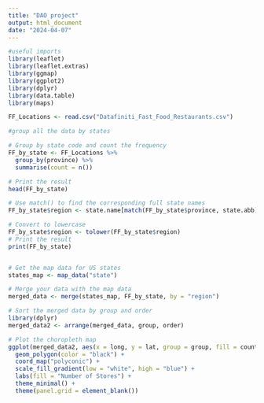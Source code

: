 ```yaml
---
title: "DAO project"
output: html_document
date: "2024-04-07"
---
```


```r
#useful imports
library(leaflet)
library(leaflet.extras)
library(ggmap)
library(ggplot2)
library(dplyr)
library(data.table)
library(maps)

```


```r
FF_Locations <- read.csv("Datafiniti_Fast_Food_Restaurants.csv")

```


```r
#group all the data by states

# Group by state code and count the frequency
FF_by_state <- FF_Locations %>%
  group_by(province) %>%
  summarise(count = n())

# Print the result
head(FF_by_state)

```

```r


# Use match() to find the corresponding full state names
FF_by_state$region <- state.name[match(FF_by_state$province, state.abb)]

# Convert to lowercase
FF_by_state$region <- tolower(FF_by_state$region)
# Print the result
print(FF_by_state)



```

```r
# Get the map data for US states
states_map <- map_data("state")

# Merge your data with the map data
merged_data <- merge(states_map, FF_by_state, by = "region")

# Sort the merged data by group and order
library(dplyr)
merged_data2 <- arrange(merged_data, group, order)

# Plot the choropleth map
ggplot(merged_data2, aes(x = long, y = lat, group = group, fill = count)) +
  geom_polygon(color = "black") +
  coord_map("polyconic") +
  scale_fill_gradient(low = "white", high = "blue") +
  labs(fill = "Number of Stores") +
  theme_minimal() +
  theme(panel.grid = element_blank())

```












